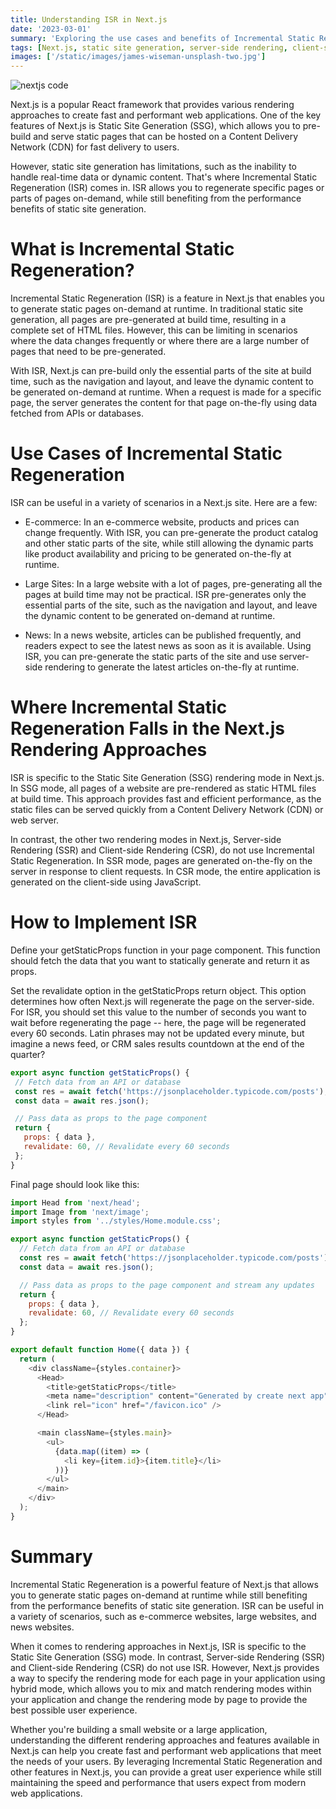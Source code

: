 ```yaml
---
title: Understanding ISR in Next.js
date: '2023-03-01'
summary: 'Exploring the use cases and benefits of Incremental Static Regeneration in Next.js, and how it fits into the different rendering approaches in the framework.'
tags: [Next.js, static site generation, server-side rendering, client-side rendering]
images: ['/static/images/james-wiseman-unsplash-two.jpg']
---
```


![nextjs code](/static/images/james-wiseman-unsplash-two.webp)

Next.js is a popular React framework that provides various rendering approaches to create fast and performant web applications. One of the key features of Next.js is Static Site Generation (SSG), which allows you to pre-build and serve static pages that can be hosted on a Content Delivery Network (CDN) for fast delivery to users.

However, static site generation has limitations, such as the inability to handle real-time data or dynamic content. That's where Incremental Static Regeneration (ISR) comes in. ISR allows you to regenerate specific pages or parts of pages on-demand, while still benefiting from the performance benefits of static site generation.

# What is Incremental Static Regeneration?

Incremental Static Regeneration (ISR) is a feature in Next.js that enables you to generate static pages on-demand at runtime. In traditional static site generation, all pages are pre-generated at build time, resulting in a complete set of HTML files. However, this can be limiting in scenarios where the data changes frequently or where there are a large number of pages that need to be pre-generated.

With ISR, Next.js can pre-build only the essential parts of the site at build time, such as the navigation and layout, and leave the dynamic content to be generated on-demand at runtime. When a request is made for a specific page, the server generates the content for that page on-the-fly using data fetched from APIs or databases.

# Use Cases of Incremental Static Regeneration

ISR can be useful in a variety of scenarios in a Next.js site. Here are a few:

- E-commerce: In an e-commerce website, products and prices can change frequently. With ISR, you can pre-generate the product catalog and other static parts of the site, while still allowing the dynamic parts like product availability and pricing to be generated on-the-fly at runtime.

- Large Sites: In a large website with a lot of pages, pre-generating all the pages at build time may not be practical. ISR pre-generates only the essential parts of the site, such as the navigation and layout, and leave the dynamic content to be generated on-demand at runtime.

- News: In a news website, articles can be published frequently, and readers expect to see the latest news as soon as it is available. Using ISR, you can pre-generate the static parts of the site and use server-side rendering to generate the latest articles on-the-fly at runtime.

# Where Incremental Static Regeneration Falls in the Next.js Rendering Approaches

ISR is specific to the Static Site Generation (SSG) rendering mode in Next.js. In SSG mode, all pages of a website are pre-rendered as static HTML files at build time. This approach provides fast and efficient performance, as the static files can be served quickly from a Content Delivery Network (CDN) or web server.

In contrast, the other two rendering modes in Next.js, Server-side Rendering (SSR) and Client-side Rendering (CSR), do not use Incremental Static Regeneration. In SSR mode, pages are generated on-the-fly on the server in response to client requests. In CSR mode, the entire application is generated on the client-side using JavaScript.

# How to Implement ISR

Define your getStaticProps function in your page component. This function should fetch the data that you want to statically generate and return it as props.

Set the revalidate option in the getStaticProps return object. This option determines how often Next.js will regenerate the page on the server-side. For ISR, you should set this value to the number of seconds you want to wait before regenerating the page -- here, the page will be regenerated every 60 seconds.
Latin phrases may not be updated every minute, but imagine a news feed, or CRM sales results countdown at the end of the quarter?

```JavaScript
export async function getStaticProps() {
 // Fetch data from an API or database
 const res = await fetch('https://jsonplaceholder.typicode.com/posts');
 const data = await res.json();

 // Pass data as props to the page component
 return {
   props: { data },
   revalidate: 60, // Revalidate every 60 seconds
 };
}
```

Final page should look like this:

```JavaScript
import Head from 'next/head';
import Image from 'next/image';
import styles from '../styles/Home.module.css';

export async function getStaticProps() {
  // Fetch data from an API or database
  const res = await fetch('https://jsonplaceholder.typicode.com/posts');
  const data = await res.json();

  // Pass data as props to the page component and stream any updates
  return {
    props: { data },
    revalidate: 60, // Revalidate every 60 seconds
  };
}

export default function Home({ data }) {
  return (
    <div className={styles.container}>
      <Head>
        <title>getStaticProps</title>
        <meta name="description" content="Generated by create next app" />
        <link rel="icon" href="/favicon.ico" />
      </Head>

      <main className={styles.main}>
        <ul>
          {data.map((item) => (
            <li key={item.id}>{item.title}</li>
          ))}
        </ul>
      </main>
    </div>
  );
}
```

# Summary

Incremental Static Regeneration is a powerful feature of Next.js that allows you to generate static pages on-demand at runtime while still benefiting from the performance benefits of static site generation. ISR can be useful in a variety of scenarios, such as e-commerce websites, large websites, and news websites.

When it comes to rendering approaches in Next.js, ISR is specific to the Static Site Generation (SSG) mode. In contrast, Server-side Rendering (SSR) and Client-side Rendering (CSR) do not use ISR. However, Next.js provides a way to specify the rendering mode for each page in your application using hybrid mode, which allows you to mix and match rendering modes within your application and change the rendering mode by page to provide the best possible user experience.

Whether you're building a small website or a large application, understanding the different rendering approaches and features available in Next.js can help you create fast and performant web applications that meet the needs of your users. By leveraging Incremental Static Regeneration and other features in Next.js, you can provide a great user experience while still maintaining the speed and performance that users expect from modern web applications.
